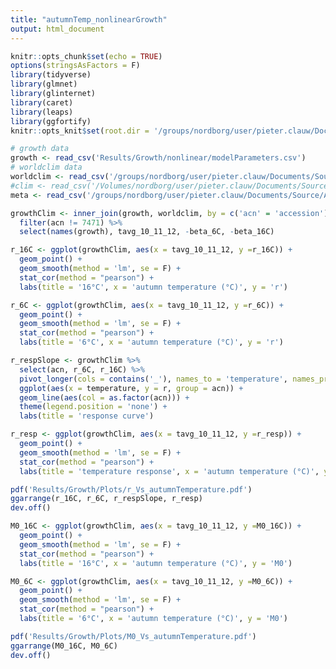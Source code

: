 ```yaml
---
title: "autumnTemp_nonlinearGrowth"
output: html_document
---
```


```r
knitr::opts_chunk$set(echo = TRUE)
options(stringsAsFactors = F)
library(tidyverse)
library(glmnet)
library(glinternet)
library(caret)
library(leaps)
library(ggfortify)
knitr::opts_knit$set(root.dir = '/groups/nordborg/user/pieter.clauw/Documents/Experiments/UltimateQandD/')
```

```r
# growth data
growth <- read_csv('Results/Growth/nonlinear/modelParameters.csv')
# worldclim data
worldclim <- read_csv('/groups/nordborg/user/pieter.clauw/Documents/Source/Accessions/2029_modified_MN_SH_wc2.0_30s_bilinear.csv')
#clim <- read_csv('/Volumes/nordborg/user/pieter.clauw/Documents/Source/Accessions/araclim.csv')
meta <- read_csv('/groups/nordborg/user/pieter.clauw/Documents/Source/Accessions/A.thaliana_master_accession_list_011215.csv')
```

```r
growthClim <- inner_join(growth, worldclim, by = c('acn' = 'accession')) %>%
  filter(acn != 7471) %>%
  select(names(growth), tavg_10_11_12, -beta_6C, -beta_16C)
```


```r
r_16C <- ggplot(growthClim, aes(x = tavg_10_11_12, y =r_16C)) +
  geom_point() +
  geom_smooth(method = 'lm', se = F) +
  stat_cor(method = "pearson") +
  labs(title = '16°C', x = 'autumn temperature (°C)', y = 'r')

r_6C <- ggplot(growthClim, aes(x = tavg_10_11_12, y =r_6C)) +
  geom_point() +
  geom_smooth(method = 'lm', se = F) +
  stat_cor(method = "pearson") +
  labs(title = '6°C', x = 'autumn temperature (°C)', y = 'r')

r_respSlope <- growthClim %>%
  select(acn, r_6C, r_16C) %>%
  pivot_longer(cols = contains('_'), names_to = 'temperature', names_prefix = 'r_', values_to = 'r') %>%
  ggplot(aes(x = temperature, y = r, group = acn)) +
  geom_line(aes(col = as.factor(acn))) +
  theme(legend.position = 'none') +
  labs(title = 'response curve')

r_resp <- ggplot(growthClim, aes(x = tavg_10_11_12, y =r_resp)) +
  geom_point() +
  geom_smooth(method = 'lm', se = F) +
  stat_cor(method = "pearson") +
  labs(title = 'temperature response', x = 'autumn temperature (°C)', y = 'response slope')

pdf('Results/Growth/Plots/r_Vs_autumnTemperature.pdf')
ggarrange(r_16C, r_6C, r_respSlope, r_resp)
dev.off()

```

```r
M0_16C <- ggplot(growthClim, aes(x = tavg_10_11_12, y =M0_16C)) +
  geom_point() +
  geom_smooth(method = 'lm', se = F) +
  stat_cor(method = "pearson") +
  labs(title = '16°C', x = 'autumn temperature (°C)', y = 'M0')

M0_6C <- ggplot(growthClim, aes(x = tavg_10_11_12, y =M0_6C)) +
  geom_point() +
  geom_smooth(method = 'lm', se = F) +
  stat_cor(method = "pearson") +
  labs(title = '6°C', x = 'autumn temperature (°C)', y = 'M0')

pdf('Results/Growth/Plots/M0_Vs_autumnTemperature.pdf')
ggarrange(M0_16C, M0_6C)
dev.off()

```




